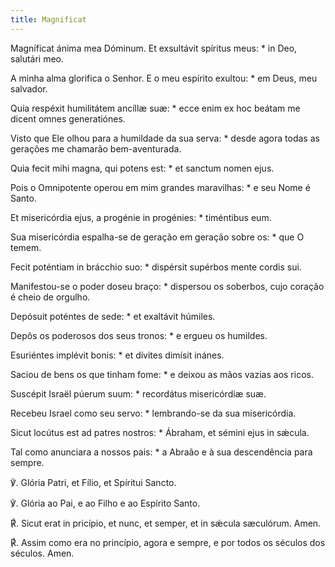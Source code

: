 ```yaml
---
title: Magnificat
---
```


<div class="side-by-side not-content">

Magníficat ánima mea Dóminum. Et exsultávit spíritus meus: * in Deo, salutári meo.

A minha alma glorifica o Senhor. E o meu espírito exultou: * em Deus, meu salvador.

Quia respéxit humilitátem ancíllæ suæ: * ecce enim ex hoc beátam me dicent omnes generatiónes.

Visto que Ele olhou para a humildade da sua serva: * desde agora todas as gerações me chamarão bem-aventurada.

Quia fecit mihi magna, qui potens est: * et sanctum nomen ejus.

Pois o Omnipotente operou em mim grandes maravilhas: * e seu Nome é Santo.

Et misericórdia ejus, a progénie in progénies: * timéntibus eum.

Sua misericórdia espalha-se de geração em geração sobre os: * que O temem.

Fecit poténtiam in brácchio suo: * dispérsit supérbos mente cordis sui.

Manifestou-se o poder doseu braço: * dispersou os soberbos, cujo coração é cheio de orgulho.

Depósuit poténtes de sede: * et exaltávit húmiles.

Depôs os poderosos dos seus tronos: * e ergueu os humildes.

Esuriéntes implévit bonis: * et dívites dimísit inánes.

Saciou de bens os que tinham fome: * e deixou as mãos vazias aos ricos.

Suscépit Israël púerum suum: * recordátus misericórdiæ suæ.

Recebeu Israel como seu servo: * lembrando-se da sua misericórdia.

Sicut locútus est ad patres nostros: * Ábraham, et sémini ejus in sǽcula.

Tal como anunciara a nossos pais: * a Abraão e à sua descendência para sempre.

℣. Glória Patri, et Fílio, et Spíritui Sancto.

℣. Glória ao Pai, e ao Filho e ao Espírito Santo.

<span class="text-red-500">℟.</span> Sicut erat in pricípio, et nunc, et semper, et in sǽcula sæculórum. Amen.

<span class="text-red-500">℟.</span> Assim como era no princípio, agora e sempre, e por todos os séculos dos séculos. Amen.

</div>
